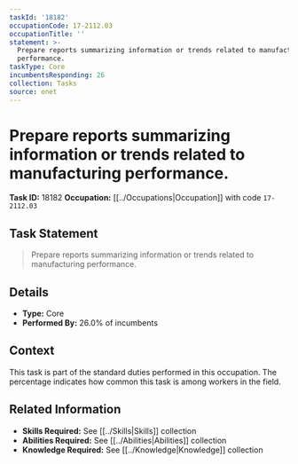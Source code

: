 ```yaml
---
taskId: '18182'
occupationCode: 17-2112.03
occupationTitle: ''
statement: >-
  Prepare reports summarizing information or trends related to manufacturing
  performance.
taskType: Core
incumbentsResponding: 26
collection: Tasks
source: onet
---
```

# Prepare reports summarizing information or trends related to manufacturing performance.

**Task ID:** 18182
**Occupation:** [[../Occupations|Occupation]] with code `17-2112.03`

## Task Statement

> Prepare reports summarizing information or trends related to manufacturing performance.

## Details

- **Type:** Core
- **Performed By:** 26.0% of incumbents

## Context

This task is part of the standard duties performed in this occupation. The percentage indicates how common this task is among workers in the field.

## Related Information

- **Skills Required:** See [[../Skills|Skills]] collection
- **Abilities Required:** See [[../Abilities|Abilities]] collection
- **Knowledge Required:** See [[../Knowledge|Knowledge]] collection
